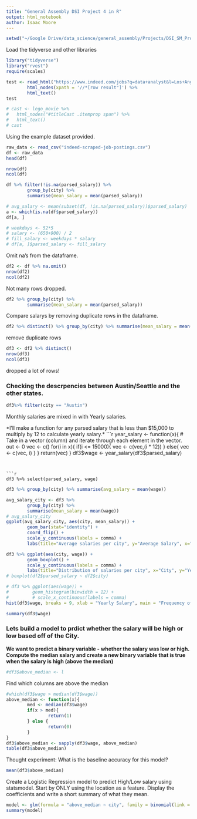 ```yaml
---
title: "General Assembly DSI Project 4 in R"
output: html_notebook
author: Isaac Moore
---
```


```r
setwd("~/Google Drive/data_science/general_assembly/Projects/DSI_SM_Project4")
```
  
Load the tidyverse and other libraries
```r
library("tidyverse")
library("rvest")
require(scales)
```
  

```r
test <- read_html("https://www.indeed.com/jobs?q=data+analyst&l=Los+Angeles%2C+CA") %>%
        html_nodes(xpath = '//*[row result"]') %>% 
        html_text()
test

# cast <- lego_movie %>%
#   html_nodes("#titleCast .itemprop span") %>%
#   html_text()
# cast
```

Using the example dataset provided.

```r
raw_data <- read_csv("indeed-scraped-job-postings.csv")
df <- raw_data
head(df)

```


```r
nrow(df)
ncol(df)
```

```r
df %>% filter(!is.na(parsed_salary)) %>%
        group_by(city) %>% 
        summarise(mean_salary = mean(parsed_salary))
```

```r
# avg_salary <- mean(subset(df, !is.na(parsed_salary))$parsed_salary)
a <- which(is.na(df$parsed_salary))
df[a, ]
```

```r
# weekdays <- 52*5
# salary <- (650+900) / 2
# fill_salary <- weekdays * salary
# df[a, ]$parsed_salary <- fill_salary
```

Omit na's from the dataframe.
```r
df2 <- df %>% na.omit()
nrow(df2)
ncol(df2)
```
Not many rows dropped.

```r
df2 %>% group_by(city) %>% 
        summarise(mean_salary = mean(parsed_salary))
```

Compare salarys by removing duplicate rows in the dataframe.
```r
df2 %>% distinct() %>% group_by(city) %>% summarise(mean_salary = mean(parsed_salary))
```

remove duplicate rows
```r
df3 <- df2 %>% distinct()
nrow(df3)
ncol(df3)
```
dropped a lot of rows!

### Checking the descrpencies between Austin/Seattle and the other states.
```r
df3%>% filter(city == "Austin")
```
Monthly salaries are mixed in with Yearly salaries. 


*I'll make a function for any parsed salary that is less than $15,000 to multiply by 12 to calculate yearly salary.*
```r
year_salary <- function(x){
        # Take in a vector (column) and iterate through each element in the vector.
        out <- 0
        vec <- c()
        for(i in x){
                if(i <= 15000){
                        vec <- c(vec,(i * 12))
                } else{
                        vec <- c(vec, i)
                }
        }
        return(vec)
}
df3$wage <- year_salary(df3$parsed_salary)
```


```r
df3 %>% select(parsed_salary, wage)
```

```r
df3 %>% group_by(city) %>% summarise(avg_salary = mean(wage))
```


```r
avg_salary_city <- df3 %>%
        group_by(city) %>% 
        summarise(mean_salary = mean(wage))
# avg_salary_city
ggplot(avg_salary_city, aes(city, mean_salary)) + 
        geom_bar(stat="identity") + 
        coord_flip() + 
        scale_y_continuous(labels = comma) + 
        labs(title="Average salaries per city", y="Average Salary", x="City")
```

```r
df3 %>% ggplot(aes(city, wage)) + 
        geom_boxplot() + 
        scale_y_continuous(labels = comma) + 
        labs(title="Distribution of salaries per city", x="City", y="Yearly Salary")
# boxplot(df2$parsed_salary ~ df2$city)
```

```r
# df3 %>% ggplot(aes(wage)) + 
#         geom_histogram(binwidth = 12) + 
#         # scale_x_continuous(labels = comma)
hist(df3$wage, breaks = 9, xlab = "Yearly Salary", main = "Frequency of Yealry Salaries")
```


```r
summary(df3$wage)
```

### Lets build a model to prdict whether the salary will be high or low based off of the City.  
**We want to predict a binary variable - whether the salary was low or high. Compute the median salary and create a new binary variable that is true when the salary is high (above the median)**
```r
#df3$above_median <- l
```

Find which columns are above the median
```r
#which(df3$wage > median(df3$wage))
above_median <- function(x){
        med <- median(df3$wage)
        if(x > med){
                return(1)
        } else {
                return(0)
        }
}
df3$above_median <- sapply(df3$wage, above_median)
table(df3$above_median)
```

Thought experiment: What is the baseline accuracy for this model?
```r
mean(df3$above_median)
```

Create a Logistic Regression model to predict High/Low salary using statsmodel. Start by ONLY using the location as a feature. Display the coefficients and write a short summary of what they mean.
```r
model <- glm(formula = "above_median ~ city", family = binomial(link = "logit"), data = df3)
summary(model)
```






